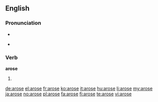 ==English==

===Pronunciation===
* {{IPA|/əˈrɔʊs/}}
* {{audio|en-us-arose.ogg|Audio (US)}}
*: {{rhymes|əʊz}}

===Verb===
'''arose'''

# {{simple past of|arise}}

[[de:arose]]
[[el:arose]]
[[fr:arose]]
[[ko:arose]]
[[it:arose]]
[[hu:arose]]
[[li:arose]]
[[my:arose]]
[[ja:arose]]
[[no:arose]]
[[pl:arose]]
[[fa:arose]]
[[fi:arose]]
[[te:arose]]
[[vi:arose]]